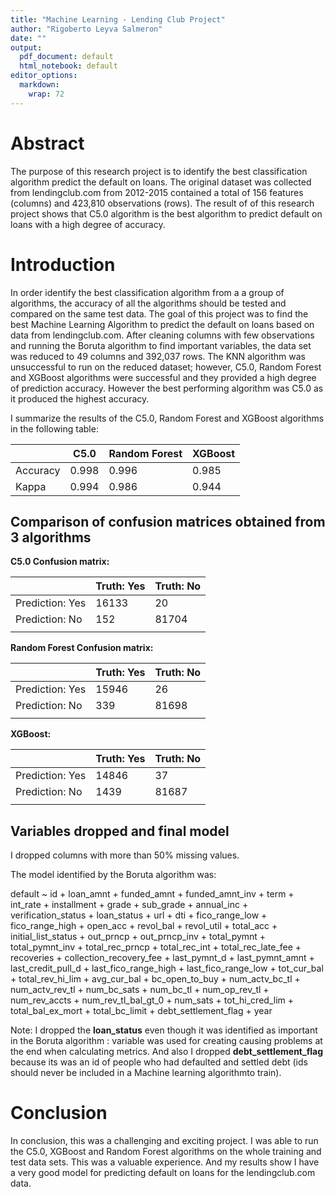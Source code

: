 ---
title: "Machine Learning - Lending Club Project"
author: "Rigoberto Leyva Salmeron"
date: ""
output:
  pdf_document: default
  html_notebook: default
editor_options: 
  markdown: 
    wrap: 72
---

# Abstract

The purpose of this research project is to identify the best
classification algorithm predict the default on loans. The original
dataset was collected from lendingclub.com from 2012-2015 contained a total of 156
features (columns) and 423,810 observations (rows). The result of of
this research project shows that C5.0 algorithm is the best algorithm to
predict default on loans with a high degree of accuracy.

# Introduction

In order identify the best classification algorithm from a a group of
algorithms, the accuracy of all the algorithms should be tested and
compared on the same test data. The goal of this project was to find the
best Machine Learning Algorithm to predict the default on loans based on
data from lendingclub.com. After cleaning columns with few observations
and running the Boruta algorithm to find important variables, the data
set was reduced to 49 columns and 392,037 rows. The KNN algorithm was
unsuccessful to run on the reduced dataset; however, C5.0, Random Forest
and XGBoost algorithms were successful and they provided a high degree
of prediction accuracy. However the best performing algorithm was C5.0
as it produced the highest accuracy.

I summarize the results of the C5.0, Random Forest and XGBoost
algorithms in the following table:

|          | C5.0  | Random Forest | XGBoost |
|----------|-------|---------------|---------|
| Accuracy | 0.998 | 0.996         | 0.985   |
| Kappa    | 0.994 | 0.986         | 0.944   |

\newpage

## Comparison of confusion matrices obtained from 3 algorithms

**C5.0 Confusion matrix:**

|                 | Truth: Yes | Truth: No |
|-----------------|------------|-----------|
| Prediction: Yes | 16133      | 20        |
| Prediction: No  | 152        | 81704     |
|                 |            |           |

**Random Forest Confusion matrix:**

|                 | Truth: Yes | Truth: No |
|-----------------|------------|-----------|
| Prediction: Yes | 15946      | 26        |
| Prediction: No  | 339        | 81698     |
|                 |            |           |

**XGBoost:**

|                 | Truth: Yes | Truth: No |
|-----------------|------------|-----------|
| Prediction: Yes | 14846      | 37        |
| Prediction: No  | 1439       | 81687     |
|                 |            |           |

## Variables dropped and final model

I dropped columns with more than 50% missing values.

The model identified by the Boruta algorithm was:

default \~ id + loan_amnt + funded_amnt + funded_amnt_inv + term +
int_rate + installment + grade + sub_grade + annual_inc +
verification_status + loan_status + url + dti + fico_range_low +
fico_range_high + open_acc + revol_bal + revol_util + total_acc +
initial_list_status + out_prncp + out_prncp_inv + total_pymnt +
total_pymnt_inv + total_rec_prncp + total_rec_int + total_rec_late_fee +
recoveries + collection_recovery_fee + last_pymnt_d + last_pymnt_amnt +
last_credit_pull_d + last_fico_range_high + last_fico_range_low +
tot_cur_bal + total_rev_hi_lim + avg_cur_bal + bc_open_to_buy +
num_actv_bc_tl + num_actv_rev_tl + num_bc_sats + num_bc_tl +
num_op_rev_tl + num_rev_accts + num_rev_tl_bal_gt_0 + num_sats +
tot_hi_cred_lim + total_bal_ex_mort + total_bc_limit +
debt_settlement_flag + year

Note: I dropped the **loan_status** even though it was identified as
important in the Boruta algorithm : variable was used for creating
causing problems at the end when calculating metrics. And also I dropped
**debt_settlement_flag** because its was an id of people who had
defaulted and settled debt (ids should never be included in a Machine
learning algorithmto train).

# Conclusion

In conclusion, this was a challenging and exciting project. I was able
to run the C5.0, XGBoost and Random Forest algorithms on the whole
training and test data sets. This was a valuable experience. And my
results show I have a very good model for predicting default on loans
for the lendingclub.com data.
